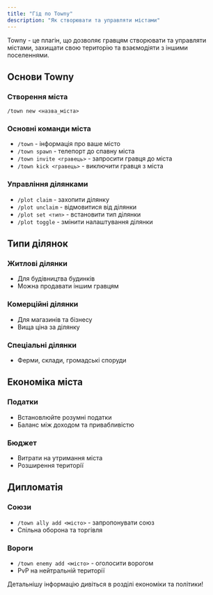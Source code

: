 ```yaml
---
title: "Гід по Towny"
description: "Як створювати та управляти містами"
---
```


Towny - це плагін, що дозволяє гравцям створювати та управляти містами, захищати свою територію та взаємодіяти з іншими поселеннями.

## Основи Towny

### Створення міста
```
/town new <назва_міста>
```

### Основні команди міста
- `/town` - інформація про ваше місто
- `/town spawn` - телепорт до спавну міста
- `/town invite <гравець>` - запросити гравця до міста
- `/town kick <гравець>` - виключити гравця з міста

### Управління ділянками
- `/plot claim` - захопити ділянку
- `/plot unclaim` - відмовитися від ділянки
- `/plot set <тип>` - встановити тип ділянки
- `/plot toggle` - змінити налаштування ділянки

## Типи ділянок

### Житлові ділянки
- Для будівництва будинків
- Можна продавати іншим гравцям

### Комерційні ділянки
- Для магазинів та бізнесу
- Вища ціна за ділянку

### Спеціальні ділянки
- Ферми, склади, громадські споруди

## Економіка міста

### Податки
- Встановлюйте розумні податки
- Баланс між доходом та привабливістю

### Бюджет
- Витрати на утримання міста
- Розширення території

## Дипломатія

### Союзи
- `/town ally add <місто>` - запропонувати союз
- Спільна оборона та торгівля

### Вороги
- `/town enemy add <місто>` - оголосити ворогом
- PvP на нейтральній території

Детальнішу інформацію дивіться в розділі економіки та політики!